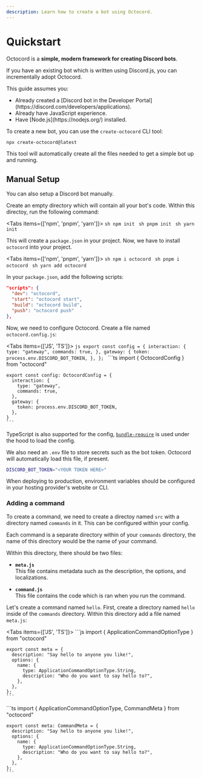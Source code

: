 ```yaml
---
description: Learn how to create a bot using Octocord.
---
```



# Quickstart

Octocord is a **simple, modern framework for creating Discord bots**.

If you have an existing bot which is written using Discord.js, you can incrementally
adopt Octocord.

<Callout>

This guide assumes you:
<ul className="list-disc pl-8">
  <li>Already created a [Discord bot in the Developer Portal](https://discord.com/developers/applications).</li>
  <li>Already have JavaScript experience.</li>
  <li>Have [Node.js](https://nodejs.org/) installed.</li>
</ul>

</Callout>

To create a new bot, you can use the `create-octocord` CLI tool:

```sh
npx create-octocord@latest
```

This tool will automatically create all the files needed to get a simple bot
up and running.

## Manual Setup

You can also setup a Discord bot manually.

Create an empty directory which will contain all your bot's code.
Within this directoy, run the following command:

<Tabs items={['npm', 'pnpm', 'yarn']}>
  <Tab>
    ```sh
    npm init
    ```
  </Tab>
  <Tab>
    ```sh
    pnpm init
    ```
  </Tab>
  <Tab>
    ```sh
    yarn init
    ```
  </Tab>
</Tabs>

This will create a `package.json` in your project.
Now, we have to install `octocord` into your project.

<Tabs items={['npm', 'pnpm', 'yarn']}>
  <Tab>
    ```sh
    npm i octocord
    ```
  </Tab>
  <Tab>
    ```sh
    pnpm i octocord
    ```
  </Tab>
  <Tab>
    ```sh
    yarn add octocord
    ```
  </Tab>
</Tabs>

In your `package.json`, add the following scripts:

```json
"scripts": {
  "dev": "octocord",
  "start": "octocord start",
  "build": "octocord build",
  "push": "octocord push"
},
```

Now, we need to configure Octocord. Create a file named `octocord.config.js`:

<Tabs items={['JS', 'TS']}>
  <Tab>
    ```js
    export const config = {
      interaction: {
        type: "gateway",
        commands: true,
      },
      gateway: {
        token: process.env.DISCORD_BOT_TOKEN,
      },
    };
    ```
  </Tab>
  <Tab>
    ```ts
    import { OctocordConfig } from "octocord"

    export const config: OctocordConfig = {
      interaction: {
        type: "gateway",
        commands: true,
      },
      gateway: {
        token: process.env.DISCORD_BOT_TOKEN,
      },
    }
    ```
  </Tab>
</Tabs>

<Callout type="info">

TypeScript is also supported for the config,
[`bundle-require`](https://www.npmjs.com/package/bundle-require)
is used under the hood to load the config.

</Callout>

We also need an `.env` file to store secrets such as the bot token.
Octocord will automatically load this file, if present.

```sh
DISCORD_BOT_TOKEN="<YOUR TOKEN HERE>"
```

When deploying to production, environment variables should be configured in 
your hosting provider's website or CLI.

### Adding a command

To create a command, we need to create a directoy named `src` with a directory
named `commands` in it. This can be configured within your config.

Each command is a separate directory within of your `commands` directory,
the name of this directory would be the name of your command.

Within this directory, there should be two files:

- **`meta.js`**\
  This file contains metadata such as the description, the options,
  and localizations.

- **`command.js`**\
  This file contains the code which is ran when you run the command.

Let's create a command named `hello`.
First, create a directory named `hello` inside of the `commands` directory.
Within this directory add a file named `meta.js`:

<Tabs items={['JS', 'TS']}>
  <Tab>
    ```js
    import { ApplicationCommandOptionType } from "octocord"

    export const meta = {
      description: "Say hello to anyone you like!",
      options: {
        name: {
          type: ApplicationCommandOptionType.String,
          description: "Who do you want to say hello to?",
        },
      },
    };
    ```
  </Tab>
  <Tab>
    ```ts
    import { ApplicationCommandOptionType, CommandMeta } from "octocord"

    export const meta: CommandMeta = {
      description: "Say hello to anyone you like!",
      options: {
        name: {
          type: ApplicationCommandOptionType.String,
          description: "Who do you want to say hello to?",
        },
      },
    };
    ```
  </Tab>
</Tabs>
